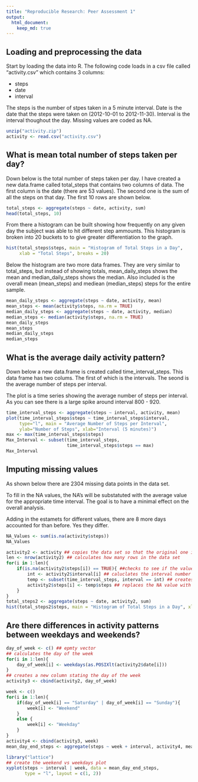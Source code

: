 ```yaml
---
title: "Reproducible Research: Peer Assessment 1"
output: 
  html_document:
    keep_md: true
---
```



## Loading and preprocessing the data
Start by loading the data into R.  The following code loads in a csv file called "activity.csv" which contains 3 columns:

- steps
- date
- interval

The steps is the number of stpes taken in a 5 minute interval.  Date is the date that the steps were taken on (2012-10-01 to 2012-11-30).  Interval is the interval thoughout the day.  Missing values are coded as NA.

```r
unzip("activity.zip")
activity <- read.csv("activity.csv")
```


## What is mean total number of steps taken per day?

Down below is the total number of steps taken per day.  I have created a new data.frame called total_steps that contains two columns of data.  The first column is the date (there are 53 values).  The second one is the sum of all the steps on that day.  The first 10 rows are shown below.  

```r
total_steps <- aggregate(steps ~ date, activity, sum)
head(total_steps, 10)
```

From there a histogram can be built showing how frequently on any given day the subject was able to hit different step ammounts.  This histogram is broken into 20 buckets to to give greater differentiation to the graph.

```r
hist(total_steps$steps, main = "Histogram of Total Steps in a Day", 
     xlab = "Total Steps", breaks = 20)
```

Below the histogram are two more data frames.  They are very similar to total_steps, but instead of showing totals, mean_daily_steps shows the mean and median_daily_steps shows the median.  Also included is the overall mean (mean_steps) and mediean (median_steps) steps for the entire sample.

```r
mean_daily_steps <- aggregate(steps ~ date, activity, mean)
mean_steps <- mean(activity$steps, na.rm = TRUE)
median_daily_steps <- aggregate(steps ~ date, activity, median)
median_steps <- median(activity$steps, na.rm = TRUE)
mean_daily_steps
mean_steps
median_daily_steps
median_steps
```

## What is the average daily activity pattern?

Down below a new data.frame is created called time_interval_steps.  This data frame has two colums.  The first of which is the intervals.  The seond is the average number of steps per interval.

The plot is a time series showing the average number of steps per interval.  As you can see there is a large spike around interval 800 - 920.

```r
time_interval_steps <- aggregate(steps ~ interval, activity, mean)
plot(time_interval_steps$steps ~ time_interval_steps$interval, 
     type="l", main = "Average Number of Steps per Interval", 
     ylab="Number of Steps", xlab="Interval (5 minutes)")
max <- max(time_interval_steps$steps)
Max_Interval <- subset(time_interval_steps, 
                       time_interval_steps$steps == max)
Max_Interval
```


## Imputing missing values

As shown below there are 2304 missing data points in the data set.

To fill in the NA values, the NA's will be substatuted with the average value for the appropriate time interval.  The goal is to have a minimal effect on the overall analysis.

Adding in the estamets for different values, there are 8 more days accounted for than before. Yes they differ.

```r
NA_Values <- sum(is.na(activity$steps))
NA_Values

activity2 <- activity ## copies the data set so that the original one is not modified
len <- nrow(activity2) ## calculates how many rows in the data set
for(i in 1:len){
    if(is.na(activity2$steps[i]) == TRUE){ ##checks to see if the value is missing
        int <- activity2$interval[i] ## caluclates the interval number
        temp <- subset(time_interval_steps, interval == int) ## creates a temporary data frame that has been subseted to the single interval value needed
        activity2$steps[i] <- temp$steps ## replaces the NA value with the average
    }
}
total_steps2 <- aggregate(steps ~ date, activity2, sum)
hist(total_steps2$steps, main = "Histogram of Total Steps in a Day", xlab = "Total Steps")
```

## Are there differences in activity patterns between weekdays and weekends?



```r
day_of_week <- c() ## epmty vector
## calculates the day of the week
for(i in 1:len){
    day_of_week[i] <- weekdays(as.POSIXlt(activity2$date[i]))
}
## creates a new column stating the day of the week
activity3 <- cbind(activity2, day_of_week)

week <- c()
for(i in 1:len){
    if(day_of_week[i] == "Saturday" | day_of_week[i] == "Sunday"){
        week[i] <- "Weekend"
    }
    else {
        week[i] <- "Weekday"
    }
}
activity4 <- cbind(activity3, week)
mean_day_end_steps <- aggregate(steps ~ week + interval, activity4, mean)

library("lattice")
## create the weekend vs weekdays plot
xyplot(steps ~ interval | week, data = mean_day_end_steps, 
       type = "l", layout = c(1, 2))
```
